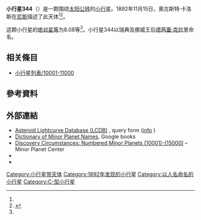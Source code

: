 {{Infobox planet
 | minorplanet     = yes
 | name            = 344 Desiderata
 | background      = #D6D6D6
 | image = 
 | image_size      = 
 | caption         =
 | discovery_ref   =  <ref name="MPC-object" />
 | discoverer      = [[奧古斯特·卡洛斯|奧古斯特·卡洛斯]]
 | discovery_site  = [[尼斯|尼斯]]
 | discovered      = 1892年11月15日
 | mpc_name        = 344 Desiderata
 | alt_names       = 344 Desiderata
 | pronounced      = 
 | named_after     = <ref name="MPC-object" />
 | mp_category     = [[主帶小行星|主帶小行星]] <ref name="MPC-object" /><ref name="jpldata" />
 | orbit_ref       = <ref name="a">[http://ssd.jpl.nasa.gov/sbdb.cgi?sstr=344 344] {{Wayback|url=http://ssd.jpl.nasa.gov/sbdb.cgi?sstr=344 |date=20210808213827 }}，小行星數據庫瀏覽器（JPL Small-Body Database Browser）－[[美国国家航空航天局|美国国家航空航天局]]喷气推进实验室</ref>
 | epoch           = 2018-03-23.0（[[儒略日|JD]] 2458200.5）
 | uncertainty     = 0
 | observation_arc = 
 | aphelion = {{convert|3.411|AU|km|3|abbr=on|lk=out}}
 | perihelion      = {{convert|1.7837379|AU|km|3|abbr=on}}
 | semimajor       = 2.5974997
 | eccentricity    = 0.3132866
 | period          = 4.19[[儒略年|yr]]
 | mean_anomaly    = 82.40946[[度|°]]
 | mean_motion     = {{Deg2DMS|0.23543480|sup=ms}} / day
 | inclination     = 18.34725
 | asc_node        = 48.04394°
 | arg_peri        = 237.49348
 | mean_diameter   = 
 | rotation        = 
 | albedo          =
 | spectral_type   =
 | abs_magnitude   = 8.08<ref name="jpldata" />
}}
'''小行星344'''（{{lang-en|344 Desiderata}}）是一颗围绕[[太阳|太阳]][[公转|公转]]的[[小行星|小行星]]。1892年11月15日，奧古斯特·卡洛斯在[[尼斯|尼斯]]描述了此天体<ref name="a" /><ref>{{cite news|title=小行星列表|url=http://cfa-www.harvard.edu/iau/lists/NumberedMPs.txt|accessdate=2018-10-19|newspaper=哈佛大学|archive-date=2008-05-17|archive-url=https://web.archive.org/web/20080517010638/http://cfa-www.harvard.edu/iau/lists/NumberedMPs.txt|dead-url=no}}</ref>。

这颗小行星的[[绝对星等|绝对星等]]为8.08等<ref name="a" />。小行星344以瑞典及挪威王后[[德茜蕾·克拉里|德茜蕾·克拉里]]命名。

== 相关條目 ==
*[[小行星列表/10001-11000|小行星列表/10001-11000]]

== 參考資料 ==
{{reflist|refs=

<ref name="jpldata">{{cite web
  |type       = 2018-01-26 last obs.
  |title      = JPL Small-Body Database Browser:344 Desiderata-344 Desiderata
  |url        = https://ssd.jpl.nasa.gov/sbdb.cgi?sstr=344
  |publisher  = [[Jet_Propulsion_Laboratory|Jet Propulsion Laboratory]]
  |accessdate = 28 March 2018}}</ref>

<ref name="MPC-object">{{cite web
  |title      = 344 Desiderata
  |work      = Minor Planet Center
  |url      = https://www.minorplanetcenter.net/db_search/show_object?object_id=344
  |accessdate      = 28 March 2018
  |archive-date      = 2016-03-04
  |archive-url      = https://web.archive.org/web/20160304103329/http://minorplanetcenter.net/db_search/show_object?object_id=344
  |dead-url      = no
  }}</ref>

}}

==  外部連結 ==
* [http://www.minorplanet.info/PHP/lcdbsummaryquery.php Asteroid Lightcurve Database (LCDB)] {{Wayback|url=http://www.minorplanet.info/PHP/lcdbsummaryquery.php |date=20171210173955 }}, query form ([http://www.minorplanet.info/lightcurvedatabase.html info] {{Wayback|url=http://www.minorplanet.info/lightcurvedatabase.html |date=20171216050541 }})
* [https://books.google.com/books?id=aeAg1X7afOoC&pg Dictionary of Minor Planet Names], Google books
* [http://www.minorplanetcenter.net/iau/lists/NumberedMPs010001.html Discovery Circumstances: Numbered Minor Planets (10001)-(15000)] {{Wayback|url=http://www.minorplanetcenter.net/iau/lists/NumberedMPs010001.html |date=20180612162317 }} – Minor Planet Center
* {{AstDys|344}}
* {{JPL small body}}

{{Minor Planet Number|[[小行星343|小行星343]]|[[小行星345|小行星345]]}}
{{小天体}}

[[Category:小行星带天体|Category:小行星带天体]]
[[Category:1892年发现的小行星|Category:1892年发现的小行星]]
[[Category:以人名命名的小行星|Category:以人名命名的小行星]]
[[Category:C-型小行星|Category:C-型小行星]]